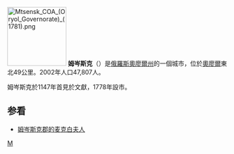 {{Incomplete}}
{{coord|53|16|N|36|33|E|display=title}}
[[File:Mtsensk_COA_(Oryol_Governorate)_(1781).png|135px]]
'''姆岑斯克'''（{{lang-ru|Мценск}}）是[[俄羅斯|俄羅斯]][[奧廖爾州|奧廖爾州]]的一個城市，位於[[奧廖爾|奧廖爾]]東北49公里。2002年人口47,807人。

姆岑斯克於1147年首見於文獻，1778年設市。

== 参看 ==
* [[姆岑斯克郡的麦克白夫人_(歌剧)|姆岑斯克郡的麦克白夫人]]

{{奧廖爾州城市}}

[[Category:奧廖爾州城市|М]]